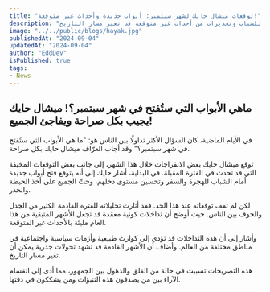 ```yaml
---
title: "توقعات ميشال حايك لشهر سبتمبر: أبواب جديدة وأحداث غير متوقعة!"
description: "ميشال حايك يكشف عن توقعاته لشهر سبتمبر، حيث يتوقع فتح أبواب جديدة للشباب وتحذيرات من أحداث غير متوقعة قد تغير مسار التاريخ."
image: "../../public/blogs/hayak.jpg"
publishedAt: "2024-09-04"
updatedAt: "2024-09-04"
author: "EddDev"
isPublished: true
tags:
- News
---
```



## ماهي الأبواب التي ستُفتح في شهر سبتمبر؟! ميشال حايك يجيب بكل صراحة ويفاجئ الجميع!

في الأيام الماضية، كان السؤال الأكثر تداولًا بين الناس هو: "ما هي الأبواب التي ستُفتح في شهر سبتمبر؟" وقد أجاب العرّاف ميشال حايك بكل صراحة.

توقع ميشال حايك بعض الانفراجات خلال هذا الشهر، إلى جانب بعض التوقعات المخيفة التي قد تحدث في الفترة المقبلة. في البداية، أشار حايك إلى أنه يتوقع فتح أبواب جديدة أمام الشباب للهجرة والسفر وتحسين مستوى دخلهم، وحثّ الجميع على أخذ الحيطة والحذر.

لكن لم تقف توقعاته عند هذا الحد. فقد أثارت تحليلاته للفترة القادمة الكثير من الجدل والخوف بين الناس. حيث أوضح أن تداخلات كونية معقدة قد تجعل الأشهر المتبقية من هذا العام مليئة بالأحداث غير المتوقعة.

وأشار إلى أن هذه التداخلات قد تؤدي إلى كوارث طبيعية وأزمات سياسية واجتماعية في مناطق مختلفة من العالم. وأضاف أن الأشهر القادمة قد تشهد تحولات جذرية يمكن أن تغير مسار التاريخ.

هذه التصريحات تسببت في حالة من القلق والذهول بين الجمهور، مما أدى إلى انقسام الآراء بين من يصدقون هذه التنبؤات ومن يشككون في دقتها.
